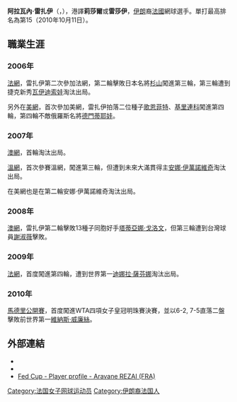 {{Infobox 网球
|姓名=Aravane Rezai
|照片=Rezai RG13 (9358905397).jpg
|国籍={{FRA}}
|生年=1987年
|生日={{birth_date_and_age|1987|3|14|mf=y}}
|出生地= {{FRA}}[[聖艾蒂安|聖艾蒂安]]
|居住地= {{FRA}}聖艾蒂安
|身高=165 cm
|体重=62 kg
|持拍手=右
|反拍=雙手(two-handed both sides)
|转职业年=2005年
|球拍=
|球衣=
|球鞋=
|单打最高排名=15（2010年10月11日）
|双打最高排名=118（2009年3月9日）
|现单打排名=
|现双打排名=
|单打冠军头衔= WTA級─1
|双打冠军头衔= WTA級─0
|职业战绩=
|雙打職業戰績=
|奖金=2,539,213美元
|澳网最好成绩=第三輪（08）
|法网最好成绩=第四輪（09）
|温网最好成绩=第三輪（07）
|美网最好成绩=第四輪（06）
|大满贯个数=0
|奥运会最好成绩=
}}
'''阿拉瓦內·雷扎伊'''（{{lang-fr|'''Aravane Rezai'''}}，{{bd|1987年|3月14日|catIdx=Rezai}}），港譯'''莉莎爾'''或'''雷莎伊'''，[[伊朗|伊朗]]裔[[法國|法國]]網球選手。單打最高排名為第15（2010年10月11日）。

== 職業生涯 ==
=== 2006年 ===
[[2006年法國網球公開賽女子單打比賽|法網]]，雷扎伊第二次參加法網，第二輪擊敗日本名將[[杉山愛|杉山]]闖進第三輪，第三輪遭到捷克新秀[[妮科莱·瓦伊迪索娃|瓦伊迪索娃]]淘汰出局。

另外在[[2006年美國網球公開賽女子單打比賽|美網]]，首次參加美網，雷扎伊拍落二位種子[[安娜·蓮娜·歌恩菲特|歌恩菲特]]、[[瑪麗亞·基里連科|基里連科]]闖進第四輪，第四輪不敵俄羅斯名將[[耶蓮娜·德門蒂耶娃|德門蒂耶娃]]。

=== 2007年 ===
[[2007年澳洲網球公開賽女子單打比賽|澳網]]，首輪淘汰出局。

[[2007年溫布頓網球錦標賽女子單打比賽|溫網]]，首次參賽溫網，闖進第三輪，但遭到未來大滿貫得主[[安娜·伊萬諾維奇|安娜·伊萬諾維奇]]淘汰出局。

在美網也是在第二輪安娜·伊萬諾維奇淘汰出局。

=== 2008年 ===
[[2008年澳洲網球公開賽女子單打比賽|澳網]]，雷扎伊第二輪擊敗13種子同胞好手[[塔蒂亞娜·戈洛文|塔蒂亞娜·戈洛文]]，但第三輪遭到台灣球員[[謝淑薇|謝淑薇]]擊敗。

=== 2009年 ===
[[2009年法國網球公開賽女子單打比賽|法網]]，首度闖進第四輪，遭到世界第一[[迪娜拉·薩芬娜|迪娜拉·薩芬娜]]淘汰出局。

=== 2010年 ===
[[2010年馬德里公開賽|馬德里公開賽]]，首度闖進WTA四項女子皇冠明珠賽決賽，並以6-2, 7-5直落二盤擊敗前世界第一[[維納斯·威廉絲|維納斯·威廉絲]]。

== 外部連結 ==
{{Commonscat|Aravane Rezaï}}
* {{WTA|11081}}
* {{ITF Profile|id=100021150}}
* [http://www.fedcup.com/en/players/player/profile.aspx?playerid=100021150 Fed Cup - Player profile - Aravane REZAI (FRA)] {{Wayback|url=http://www.fedcup.com/en/players/player/profile.aspx?playerid=100021150 |date=20141103024239 }}

{{Authority control}}
{{DEFAULTSORT:Rezai, Aravane}}
[[Category:法国女子网球运动员|Category:法国女子网球运动员]]
[[Category:伊朗裔法国人|Category:伊朗裔法国人]]